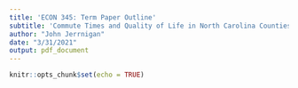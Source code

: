 ```yaml
---
title: 'ECON 345: Term Paper Outline'
subtitle: 'Commute Times and Quality of Life in North Carolina Counties'
author: "John Jerrnigan"
date: "3/31/2021"
output: pdf_document
---
```


```r
knitr::opts_chunk$set(echo = TRUE)
```

